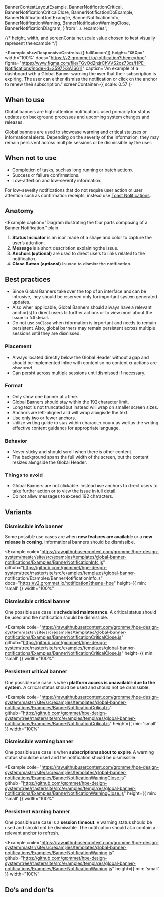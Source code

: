   BannerContentLayoutExample,
  BannerNotificationCritical,
  BannerNotificationCriticalClose,
  BannerNotificationDoExample,
  BannerNotificationDontExample,
  BannerNotificationInfo,
  BannerNotificationWarning,
  BannerNotificationWarningClose,
  BannerNotificationDiagram,
} from '../../examples';

{/* height, width, and screenContainer.scale value chosen to best visually represent the example */}

<Example
  showResponsiveControls={['fullScreen']}
  height="650px"
  width="100%"
  docs="https://v2.grommet.io/notification?theme=hpe"
  figma="https://www.figma.com/file/FGvOd2htjrChVVS2oz73ds/HPE-Notifications?node-id=3597%3A16611"
  caption="An example of a dashboard with a Global Banner warning the user that their subscription is expiring. The user can either dismiss the notification or click on the anchor to renew their subscription."
  screenContainer={{ scale: 0.57 }}
>
  <BannerContentLayoutExample />
</Example>

## When to use

Global banners are high-attention notifications used primarily for status updates on background processes and upcoming system changes and releases.

Global banners are used to showcase warning and critical statuses or informational alerts. Depending on the severity of the information, they may remain persistent across multiple sessions or be dismissible by the user.

## When not to use

- Completion of tasks, such as long running or batch actions.
- Success or failure confirmations.
- Low-attention and low-severity information.

For low-severity notifications that do not require user action or user attention such as confirmation receipts, instead use [Toast Notifications](/templates/toast-notifications).

## Anatomy

<Example
  caption="Diagram illustrating the four parts composing of a Banner Notification."
  plain
>
  <BannerNotificationDiagram />
</Example>

1. **Status Indicator** is an icon made of a shape and color to capture the user’s attention.
2. **Message** is a short description explaining the issue.
3. **Anchors (optional)** are used to direct users to links related to the notification.
4. **Close Button (optional)** is used to dismiss the notification.

## Best practices

- Since Global Banners take over the top of an interface and can be intrusive, they should be reserved only for important system generated updates.
- Also when applicable, Global Banners should always have a relevant anchor(s) to direct users to further actions or to view more about the issue in full detail.
- Do not use `onClose` when information is important and needs to remain persistent. Also, global banners may remain persistent across multiple sessions until they are dismissed.

### Placement

- Always located directly below the Global Header without a gap and should be implemented inline with content so no content or actions are obscured.
- Can persist across multiple sessions until dismissed if necessary.

### Format

- Only show one banner at a time.
- Global Banners should stay within the 192 character limit.
- Long text is not truncated but instead will wrap on smaller screen sizes.
- Anchors are left-aligned and will wrap alongisde the text.
- Use only two or fewer anchors.
- Utilize writing guide to stay within character count as well as the writing effective content guidance for appropriate language.

### Behavior

- Never sticky and should scroll when there is other content.
- The background spans the full width of the screen, but the content resizes alongside the Global Header.

### Things to avoid

- Global Banners are not clickable. Instead use anchors to direct users to take further action or to view the issue in full detail.
- Do not allow messages to exceed 192 characters.

## Variants

### Dismissible info banner

Some possible use cases are when **new features are available** or a **new release is coming**. Informational banners should be dismissible.

<Example
  code="https://raw.githubusercontent.com/grommet/hpe-design-system/master/site/src/examples/templates/global-banner-notifications/Examples/BannerNotificationInfo.js"
  github="https://github.com/grommet/hpe-design-system/tree/master/site/src/examples/templates/global-banner-notification/Examples/BannerNotificationInfo.js"
  docs="https://v2.grommet.io/notification?theme=hpe"
  height={{ min: 'small' }}
  width="100%"
>
  <BannerNotificationInfo />
</Example>

### Dismissible critical banner

One possible use case is **scheduled maintenance**. A critical status should be used and the notification should be dismissible.

<Example
  code="https://raw.githubusercontent.com/grommet/hpe-design-system/master/site/src/examples/templates/global-banner-notifications/Examples/BannerNotificationCriticalClose.js"
  github="https://github.com/grommet/hpe-design-system/tree/master/site/src/examples/templates/global-banner-notifications/Examples/BannerNotificationCriticalClose.js"
  height={{ min: 'small' }}
  width="100%"
>
  <BannerNotificationCriticalClose />
</Example>

### Persistent critical banner

One possible use case is when **platform access is unavailable due to the system**. A critical status should be used and should not be dismissible.

<Example
  code="https://raw.githubusercontent.com/grommet/hpe-design-system/master/site/src/examples/templates/global-banner-notifications/Examples/BannerNotificationCritical.js"
  github="https://github.com/grommet/hpe-design-system/tree/master/site/src/examples/templates/global-banner-notifications/Examples/BannerNotificationCritical.js"
  height={{ min: 'small' }}
  width="100%"
>
  <BannerNotificationCritical />
</Example>

### Dismissible warning banner

One possible use case is when **subscriptions about to expire**. A warning status should be used and the notification should be dismissible.

<Example
  code="https://raw.githubusercontent.com/grommet/hpe-design-system/master/site/src/examples/templates/global-banner-notifications/Examples/BannerNotificationWarningClose.js"
  github="https://github.com/grommet/hpe-design-system/tree/master/site/src/examples/templates/global-banner-notifications/Examples/BannerNotificationWarningClose.js"
  height={{ min: 'small' }}
  width="100%"
>
  <BannerNotificationWarningClose />
</Example>

### Persistent warning banner

One possible use case is a **session timeout**. A warning status should be used and should not be dismissible. The notification should also contain a relevant anchor to refresh.

<Example
  code="https://raw.githubusercontent.com/grommet/hpe-design-system/master/site/src/examples/templates/global-banner-notifications/Examples/BannerNotificationWarning.js"
  github="https://github.com/grommet/hpe-design-system/tree/master/site/src/examples/templates/global-banner-notifications/Examples/BannerNotificationWarning.js"
  height={{ min: 'small' }}
  width="100%"
>
  <BannerNotificationWarning />
</Example>

## Do’s and don’ts

<BestPracticeGroup columns="auto" gap="none">
  <Example
    bestPractice={{
      type: 'do',
      message:
        'Global Banners should always have an anchor (or anchors) that is relevant to resolving the notification. It is not recommended to use more than two anchors. Also, low-severity notifications should be dismissible.',
    }}
    height={{ min: 'small' }}
    pad="large"
    width="100%"
  >
    <BannerNotificationDoExample />
  </Example>
  <Example
    height={{ min: 'small' }}
    pad="large"
    bestPractice={{
      type: 'dont',
      message: `Overloading notifications with long messages and anchors can lead to clutter and confusion.`,
    }}
    width="100%"
  >
    <BannerNotificationDontExample />
  </Example>
</BestPracticeGroup>
